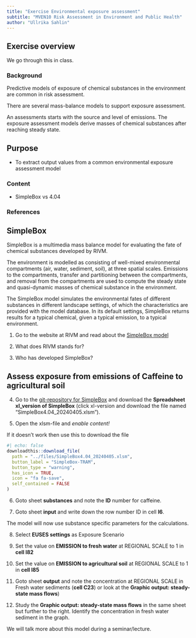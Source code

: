 ```yaml
---
title: "Exercise Environmental exposure assessment"
subtitle: "MVEN10 Risk Assessment in Environment and Public Health"
author: "Ullrika Sahlin"
---
```


## Exercise overview

We go through this in class.

### Background

Predictive models of exposure of chemical substances in the environment are common in risk assessment. 

There are several mass-balance models to support exposure assessment. 

An assessments starts with the source and level of emissions. The exposure assessment models derive masses of chemical substances after reaching steady state. 

## Purpose

-   To extract output values from a common environmental exposure assessment model

### Content

-   SimpleBox vs 4.04

### References

## SimpleBox 

SimpleBox is a multimedia mass balance model for evaluating the fate of chemical substances developed by RIVM. 

The environment is modelled as consisting of well-mixed environmental compartments (air, water, sediment, soil), at three spatial scales. Emissions to the compartments, transfer and partitioning between the compartments, and removal from the compartments are used to compute the steady state and quasi-dynamic masses of chemical substance in the environment. 

The SimpleBox model simulates the environmental fates of different substances in different landscape settings, of which the characteristics are provided with the model database. In its default settings, SimpleBox returns results for a typical chemical, given a typical emission, to a typical environment.

(@) Go to the website at RIVM and read about the [SimpleBox model](https://www.rivm.nl/en/soil-and-wate
r/simplebox)

(@) What does RIVM stands for?

(@) Who has developed SimpleBox? 

## Assess exposure from emissions of Caffeine to agricultural soil


(@) Go to the [git-repository for SimpleBox](https://github.com/rivm-syso/SimpleBox) and download the **Spreadsheet xl_version of SimpleBox** (click xl-version and download the file named "SimpleBox4.04_20240405.xlsm"). 

(@) Open the xlsm-file and *enable content!*

If it doesn't work then use this to download the file

```r
#| echo: false
downloadthis::download_file(
  path = "../files/SimpleBox4.04_20240405.xlsm",
  button_label = "SimpleBox-TRAM",
  button_type = "warning",
  has_icon = TRUE,
  icon = "fa fa-save",
  self_contained = FALSE
)
```

(@) Goto sheet **substances** and note the **ID** number for caffeine. 

(@) Goto sheet **input** and write down the row number ID in cell **I6**. 

The model will now use substance specific parameters for the calculations.

(@) Select **EUSES settings** as Exposure Scenario

(@) Set the value on **EMISSION to fresh water** at REGIONAL SCALE to 1 in **cell I82** 

(@) Set the value on **EMISSION to agricultural soil** at REGIONAL SCALE to 1 in **cell I85** 

(@) Goto sheet **output** and note the concentration at REGIONAL SCALE in Fresh water sediments (**cell C23**) or look at the **Graphic output: steady-state mass flows**)

(@) Study the  **Graphic output: steady-state mass flows** in the same sheet but further to the right. Identify the concentration in fresh water sediment in the graph. 

We will talk more about this model during a seminar/lecture. 

